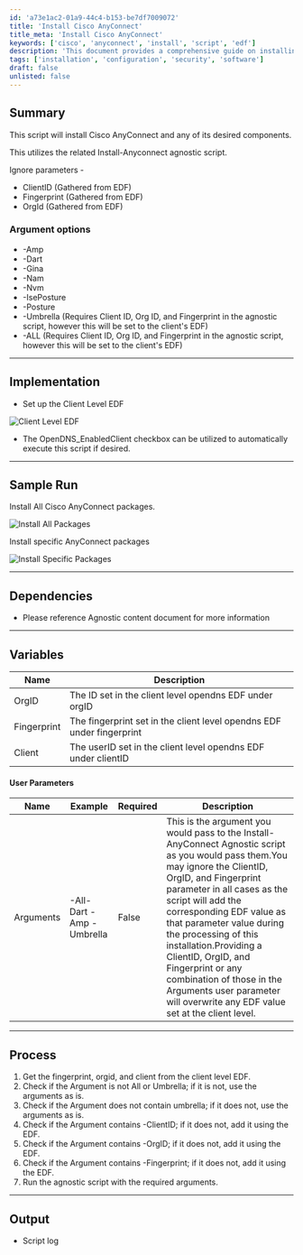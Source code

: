 ```yaml
---
id: 'a73e1ac2-01a9-44c4-b153-be7df7009072'
title: 'Install Cisco AnyConnect'
title_meta: 'Install Cisco AnyConnect'
keywords: ['cisco', 'anyconnect', 'install', 'script', 'edf']
description: 'This document provides a comprehensive guide on installing Cisco AnyConnect along with its desired components using an agnostic script. It includes argument options, implementation steps, sample runs, dependencies, user parameters, and the overall process of execution.'
tags: ['installation', 'configuration', 'security', 'software']
draft: false
unlisted: false
---
```

## Summary

This script will install Cisco AnyConnect and any of its desired components.

This utilizes the related Install-Anyconnect agnostic script.

Ignore parameters -
- ClientID (Gathered from EDF)
- Fingerprint (Gathered from EDF)
- OrgId (Gathered from EDF)

### Argument options
- -Amp
- -Dart
- -Gina
- -Nam
- -Nvm
- -IsePosture
- -Posture
- -Umbrella (Requires Client ID, Org ID, and Fingerprint in the agnostic script, however this will be set to the client's EDF)
- -ALL (Requires Client ID, Org ID, and Fingerprint in the agnostic script, however this will be set to the client's EDF)

---

## Implementation

- Set up the Client Level EDF

![Client Level EDF](../../../static/img/SWM---Software-Installation---Script---Cisco-AnyConnect---Package-Installation/image_1.png)

- The OpenDNS_EnabledClient checkbox can be utilized to automatically execute this script if desired.

---

## Sample Run

Install All Cisco AnyConnect packages.

![Install All Packages](../../../static/img/SWM---Software-Installation---Script---Cisco-AnyConnect---Package-Installation/image_2.png)

Install specific AnyConnect packages

![Install Specific Packages](../../../static/img/SWM---Software-Installation---Script---Cisco-AnyConnect---Package-Installation/image_3.png)

---

## Dependencies

- Please reference Agnostic content document for more information 

---

## Variables

| Name        | Description                                                 |
|-------------|-------------------------------------------------------------|
| OrgID       | The ID set in the client level opendns EDF under orgID    |
| Fingerprint | The fingerprint set in the client level opendns EDF under fingerprint |
| Client      | The userID set in the client level opendns EDF under clientID |

#### User Parameters

| Name      | Example                     | Required | Description                                                                                                                                                                                                                                                                                                                                                   |
|-----------|-----------------------------|----------|----------------------------------------------------------------------------------------------------------------------------------------------------------------------------------------------------------------------------------------------------------------------------------------------------------------------------------------------------------------|
| Arguments | -All-Dart -Amp -Umbrella | False    | This is the argument you would pass to the Install-AnyConnect Agnostic script as you would pass them.You may ignore the ClientID, OrgID, and Fingerprint parameter in all cases as the script will add the corresponding EDF value as that parameter value during the processing of this installation.Providing a ClientID, OrgID, and Fingerprint or any combination of those in the Arguments user parameter will overwrite any EDF value set at the client level. |

---

## Process

1. Get the fingerprint, orgid, and client from the client level EDF.
2. Check if the Argument is not All or Umbrella; if it is not, use the arguments as is.
3. Check if the Argument does not contain umbrella; if it does not, use the arguments as is.
4. Check if the Argument contains -ClientID; if it does not, add it using the EDF.
5. Check if the Argument contains -OrgID; if it does not, add it using the EDF.
6. Check if the Argument contains -Fingerprint; if it does not, add it using the EDF.
7. Run the agnostic script with the required arguments.

---

## Output

- Script log











